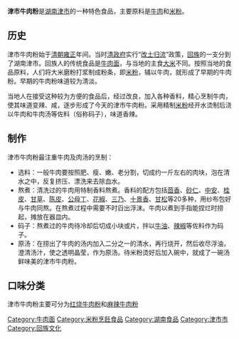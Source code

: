 {{多個問題|
{{Unreferenced|time=2019-05-25}}
{{Howto|time=2019-05-25}}
{{Original research|time=2019-05-25}}
}}
'''津市牛肉粉'''是[[湖南|湖南]][[津市市|津市]]的一种特色食品，主要原料是[[牛肉|牛肉]]和[[米粉|米粉]]。

== 历史 ==
津市牛肉粉始于[[清朝|清朝]][[雍正|雍正]]年间。当时[[清政府|清政府]]实行“[[改土归流|改土归流]]”政策，[[回族|回族]]的一支分到了湖南津市。回族人的传统食品是[[牛肉面|牛肉面]]，与当地的主食[[大米|大米]]不同。按照当地的食品原料，人们将大米磨粉打浆制成粉条，即[[米粉|米粉]]，辅以牛肉，就形成了早期的牛肉粉。早期的牛肉粉味道较为清淡。

当地人在接受这种较为方便的食品后，经过改良，加入各种香料，精心烹制牛肉，使其味道变辣、咸，逐步形成了今天的津市牛肉粉。采用精制[[米粉|米粉]]经开水烫制后浇以牛肉和牛肉汤等佐料（俗称码子），味道香辣。

== 制作 ==
津市牛肉粉最注重牛肉及肉汤的烹制：
* 选料：一般牛肉要按照肥、瘦、嫩、老分割，切成约一斤左右的肉块，泡在清水之中，反复挤压、漂洗来去除血水。
* 熬煮：清洗过的牛肉用特制香料熬煮。香料的配方包括[[茴香|茴香]]、[[砂仁|砂仁]]、[[中安|中安]]、[[桂皮|桂皮]]、[[甘草|甘草]]、[[陈皮|陈皮]]、[[公母丁|公母丁]]、[[花椒|花椒]]、[[三乃|三乃]]、[[十景香|十景香]]、[[甘松|甘松]]等20多种，用纱布包好与牛肉同熬。在熬煮过程中需要不时舀出浮沫。牛肉以煮到手指能捏烂时捞起，摊放在器皿内。
* 码子：熬煮过的牛肉待冷却后切成小块或片，拌以[[牛油|牛油]]、[[辣椒|辣椒]]等佐料作为码子。
* 原汤：在捞出了牛肉的汤内加入二分之一的清水，再行烧开，然后收尽浮油，澄清汤汁，使之透明晶莹，作为原汤。待米粉烫好后加入碗中，就成了一碗汤鲜味美的津市牛肉粉。

== 口味分类 ==
津市牛肉粉主要可分为[[红烧牛肉粉|红烧牛肉粉]]和[[麻辣牛肉粉|麻辣牛肉粉]]

[[Category:牛肉面|Category:牛肉面]]
[[Category:米粉烹飪食品|Category:米粉烹飪食品]]
[[Category:湖南食品|Category:湖南食品]]
[[Category:津市市|Category:津市市]]
[[Category:回族文化|Category:回族文化]]